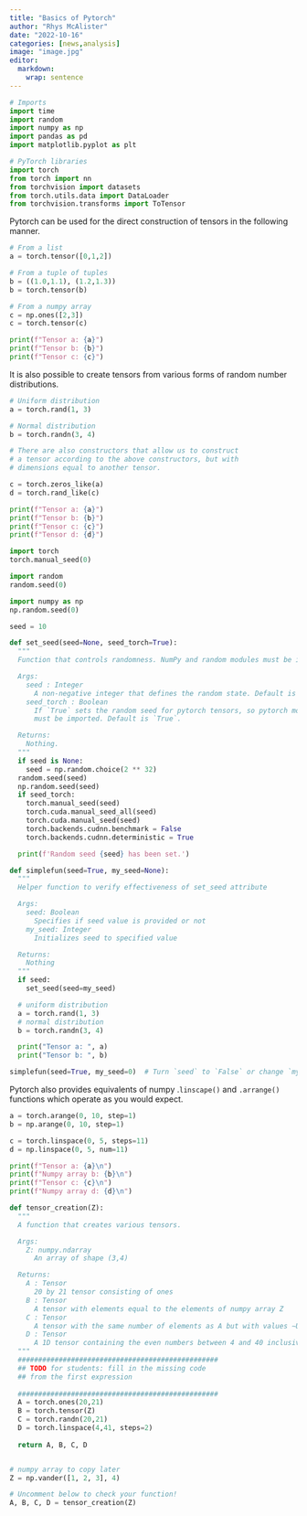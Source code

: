 ```yaml
---
title: "Basics of Pytorch"
author: "Rhys McAlister"
date: "2022-10-16"
categories: [news,analysis]
image: "image.jpg"
editor: 
  markdown: 
    wrap: sentence
---
```


```python
# Imports
import time
import random
import numpy as np
import pandas as pd
import matplotlib.pyplot as plt

# PyTorch libraries
import torch
from torch import nn
from torchvision import datasets
from torch.utils.data import DataLoader
from torchvision.transforms import ToTensor
```

Pytorch can be used for the direct construction of tensors in the following manner.

```python
# From a list
a = torch.tensor([0,1,2])

# From a tuple of tuples
b = ((1.0,1.1), (1.2,1.3))
b = torch.tensor(b)

# From a numpy array
c = np.ones([2,3])
c = torch.tensor(c)

print(f"Tensor a: {a}")
print(f"Tensor b: {b}")
print(f"Tensor c: {c}")
```

It is also possible to create tensors from various forms of random number distributions.

```python

# Uniform distribution
a = torch.rand(1, 3)

# Normal distribution
b = torch.randn(3, 4)

# There are also constructors that allow us to construct
# a tensor according to the above constructors, but with
# dimensions equal to another tensor.

c = torch.zeros_like(a)
d = torch.rand_like(c)

print(f"Tensor a: {a}")
print(f"Tensor b: {b}")
print(f"Tensor c: {c}")
print(f"Tensor d: {d}")

```

```python
import torch
torch.manual_seed(0)

import random
random.seed(0)

import numpy as np
np.random.seed(0)

seed = 10
```

```python
def set_seed(seed=None, seed_torch=True):
  """
  Function that controls randomness. NumPy and random modules must be imported.

  Args:
    seed : Integer
      A non-negative integer that defines the random state. Default is `None`.
    seed_torch : Boolean
      If `True` sets the random seed for pytorch tensors, so pytorch module
      must be imported. Default is `True`.

  Returns:
    Nothing.
  """
  if seed is None:
    seed = np.random.choice(2 ** 32)
  random.seed(seed)
  np.random.seed(seed)
  if seed_torch:
    torch.manual_seed(seed)
    torch.cuda.manual_seed_all(seed)
    torch.cuda.manual_seed(seed)
    torch.backends.cudnn.benchmark = False
    torch.backends.cudnn.deterministic = True

  print(f'Random seed {seed} has been set.')
```

```python
def simplefun(seed=True, my_seed=None):
  """
  Helper function to verify effectiveness of set_seed attribute

  Args:
    seed: Boolean
      Specifies if seed value is provided or not
    my_seed: Integer
      Initializes seed to specified value

  Returns:
    Nothing
  """
  if seed:
    set_seed(seed=my_seed)

  # uniform distribution
  a = torch.rand(1, 3)
  # normal distribution
  b = torch.randn(3, 4)

  print("Tensor a: ", a)
  print("Tensor b: ", b)
```

```python
simplefun(seed=True, my_seed=0)  # Turn `seed` to `False` or change `my_seed`
```

Pytorch also provides equivalents of numpy .`linscape()` and `.arrange()` functions which operate as you would expect.

```python
a = torch.arange(0, 10, step=1)
b = np.arange(0, 10, step=1)

c = torch.linspace(0, 5, steps=11)
d = np.linspace(0, 5, num=11)

print(f"Tensor a: {a}\n")
print(f"Numpy array b: {b}\n")
print(f"Tensor c: {c}\n")
print(f"Numpy array d: {d}\n")
```

```python
def tensor_creation(Z):
  """
  A function that creates various tensors.

  Args:
    Z: numpy.ndarray
      An array of shape (3,4)

  Returns:
    A : Tensor
      20 by 21 tensor consisting of ones
    B : Tensor
      A tensor with elements equal to the elements of numpy array Z
    C : Tensor
      A tensor with the same number of elements as A but with values ∼U(0,1)
    D : Tensor
      A 1D tensor containing the even numbers between 4 and 40 inclusive.
  """
  #################################################
  ## TODO for students: fill in the missing code
  ## from the first expression
  
  #################################################
  A = torch.ones(20,21)
  B = torch.tensor(Z)
  C = torch.randn(20,21)
  D = torch.linspace(4,41, steps=2)
  
  return A, B, C, D


# numpy array to copy later
Z = np.vander([1, 2, 3], 4)

# Uncomment below to check your function!
A, B, C, D = tensor_creation(Z)

```
